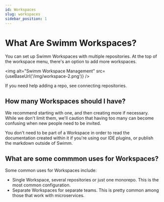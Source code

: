 ```yaml
---
id: Workspaces
slug: workspaces
sidebar_position: 1
---
```


# What Are Swimm Workspaces?

You can set up Swimm Workspaces with multiple repositories. At the top of the workspace menu, there's an option to add more workspaces.

<img alt="Swimm Workspace Management" src={useBaseUrl('/img/workspace-2.png')} />

If you need help adding a repo, see <Link to="/docs/authorization/connecting-repositories">connecting repositories</Link>.

## How many Workspaces should I have?

We recommend starting with one, and then creating more if necessary. While 
we don't limit them, we'll caution that having too many can become confusing 
when new people need to be invited.

You don't need to be part of a Workspace in order to read the documentation
created within it if you're using our <Link to="/docs/publishing-content/ide-plugins">
IDE plugins</Link>, or publish the markdown outside of Swimm.

## What are some commmon uses for Workspaces?

Some common uses for Workspaces include:

 - Single Workspace, several repositories or just one monorepo. This is the
 most common configuration.
 - Separate Workspaces for separate teams. This is pretty common among those that work with microservices.
